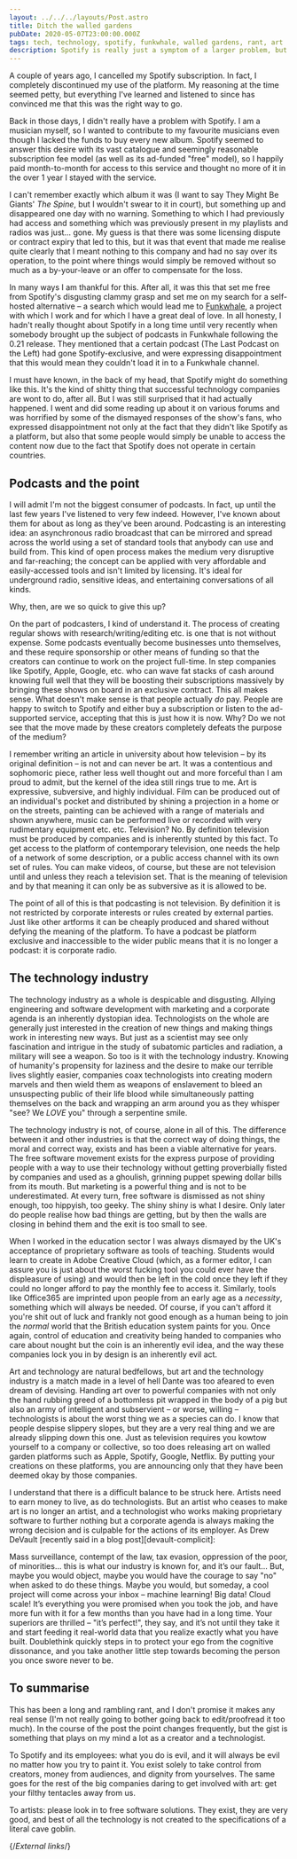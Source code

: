 ```yaml
---
layout: ../../../layouts/Post.astro
title: Ditch the walled gardens
pubDate: 2020-05-07T23:00:00.000Z
tags: tech, technology, spotify, funkwhale, walled gardens, rant, art
description: Spotify is really just a symptom of a larger problem, but it's a nasty symptom we should treat.
---
```


A couple of years ago, I cancelled my Spotify subscription. In fact, I completely discontinued my use of the platform. My reasoning at the time seemed petty, but everything I've learned and listened to since has convinced me that this was the right way to go.

Back in those days, I didn't really have a problem with Spotify. I am a musician myself, so I wanted to contribute to my favourite musicians even though I lacked the funds to buy every new album. Spotify seemed to answer this desire with its vast catalogue and seemingly reasonable subscription fee model (as well as its ad-funded "free" model), so I happily paid month-to-month for access to this service and thought no more of it in the over 1 year I stayed with the service.

I can't remember exactly which album it was (I want to say They Might Be Giants' _The Spine_, but I wouldn't swear to it in court), but something up and disappeared one day with no warning. Something to which I had previously had access and something which was previously present in my playlists and radios was just… gone. My guess is that there was some licensing dispute or contract expiry that led to this, but it was that event that made me realise quite clearly that I meant nothing to this company and had no say over its operation, to the point where things would simply be removed without so much as a by-your-leave or an offer to compensate for the loss.

In many ways I am thankful for this. After all, it was this that set me free from Spotify's disgusting clammy grasp and set me on my search for a self-hosted alternative – a search which would lead me to [Funkwhale][funkwhale], a project with which I work and for which I have a great deal of love. In all honesty, I hadn't really thought about Spotify in a long time until very recently when somebody brought up the subject of podcasts in Funkwhale following the 0.21 release. They mentioned that a certain podcast (The Last Podcast on the Left) had gone Spotify-exclusive, and were expressing disappointment that this would mean they couldn't load it in to a Funkwhale channel.

I must have known, in the back of my head, that Spotify might do something like this. It's the kind of shitty thing that successful technology companies are wont to do, after all. But I was still surprised that it had actually happened. I went and did some reading up about it on various forums and was horrified by some of the dismayed responses of the show's fans, who expressed disappointment not only at the fact that they didn't like Spotify as a platform, but also that some people would simply be unable to access the content now due to the fact that Spotify does not operate in certain countries.

## Podcasts and the point

I will admit I'm not the biggest consumer of podcasts. In fact, up until the last few years I've listened to very few indeed. However, I've known about them for about as long as they've been around. Podcasting is an interesting idea: an asynchronous radio broadcast that can be mirrored and spread across the world using a set of standard tools that anybody can use and build from. This kind of open process makes the medium very disruptive and far-reaching; the concept can be applied with very affordable and easily-accessed tools and isn't limited by licensing. It's ideal for underground radio, sensitive ideas, and entertaining conversations of all kinds.

Why, then, are we so quick to give this up?

On the part of podcasters, I kind of understand it. The process of creating regular shows with research/writing/editing etc. is one that is not without expense. Some podcasts eventually become businesses unto themselves, and these require sponsorship or other means of funding so that the creators can continue to work on the project full-time. In step companies like Spotify, Apple, Google, etc. who can wave fat stacks of cash around knowing full well that they will be boosting their subscriptions massively by bringing these shows on board in an exclusive contract. This all makes sense. What doesn't make sense is that people actually _do_ pay. People are happy to switch to Spotify and either buy a subscription or listen to the ad-supported service, accepting that this is just how it is now. Why? Do we not see that the move made by these creators completely defeats the purpose of the medium?

I remember writing an article in university about how television – by its original definition – is not and can never be art. It was a contentious and sophomoric piece, rather less well thought out and more forceful than I am proud to admit, but the kernel of the idea still rings true to me. Art is expressive, subversive, and highly individual. Film can be produced out of an individual's pocket and distributed by shining a projection in a home or on the streets, painting can be achieved with a range of materials and shown anywhere, music can be performed live or recorded with very rudimentary equipment etc. etc. Television? No. By definition television must be produced by companies and is inherently stunted by this fact. To get access to the platform of contemporary television, one needs the help of a network of some description, or a public access channel with its own set of rules. You can make videos, of course, but these are not television until and unless they reach a television set. That is the meaning of television and by that meaning it can only be as subversive as it is allowed to be.

The point of all of this is that podcasting is not television. By definition it is not restricted by corporate interests or rules created by external parties. Just like other artforms it can be cheaply produced and shared without defying the meaning of the platform. To have a podcast be platform exclusive and inaccessible to the wider public means that it is no longer a podcast: it is corporate radio.

## The technology industry

The technology industry as a whole is despicable and disgusting. Allying engineering and software development with marketing and a corporate agenda is an inherently dystopian idea. Technologists on the whole are generally just interested in the creation of new things and making things work in interesting new ways. But just as a scientist may see only fascination and intrigue in the study of subatomic particles and radiation, a military will see a weapon. So too is it with the technology industry. Knowing of humanity's propensity for laziness and the desire to make our terrible lives slightly easier, companies coax technologists into creating modern marvels and then wield them as weapons of enslavement to bleed an unsuspecting public of their life blood while simultaneously patting themselves on the back and wrapping an arm around you as they whisper "see? We _LOVE_ you" through a serpentine smile.

The technology industry is not, of course, alone in all of this. The difference between it and other industries is that the correct way of doing things, the moral and correct way, exists and has been a viable alternative for years. The free software movement exists for the express purpose of providing people with a way to use their technology without getting proverbially fisted by companies and used as a ghoulish, grinning puppet spewing dollar bills from its mouth. But marketing is a powerful thing and is not to be underestimated. At every turn, free software is dismissed as not shiny enough, too hippyish, too geeky. The shiny shiny is what I desire. Only later do people realise how bad things are getting, but by then the walls are closing in behind them and the exit is too small to see.

When I worked in the education sector I was always dismayed by the UK's acceptance of proprietary software as tools of teaching. Students would learn to create in Adobe Creative Cloud (which, as a former editor, I can assure you is just about the worst fucking tool you could ever have the displeasure of using) and would then be left in the cold once they left if they could no longer afford to pay the monthly fee to access it. Similarly, tools like Office365 are imprinted upon people from an early age as a _necessity_, something which will always be needed. Of course, if you can't afford it you're shit out of luck and frankly not good enough as a human being to join the _normal_ world that the British education system paints for you. Once again, control of education and creativity being handed to companies who care about nought but the coin is an inherently evil idea, and the way these companies lock you in by design is an inherently evil act.

Art and technology are natural bedfellows, but art and the technology industry is a match made in a level of hell Dante was too afeared to even dream of devising. Handing art over to powerful companies with not only the hand rubbing greed of a bottomless pit wrapped in the body of a pig but also an army of intelligent and subservient – or worse, willing – technologists is about the worst thing we as a species can do. I know that people despise slippery slopes, but they are a very real thing and we are already slipping down this one. Just as television requires you kowtow yourself to a company or collective, so too does releasing art on walled garden platforms such as Apple, Spotify, Google, Netflix. By putting your creations on these platforms, you are announcing only that they have been deemed okay by those companies.

I understand that there is a difficult balance to be struck here. Artists need to earn money to live, as do technologists. But an artist who ceases to make art is no longer an artist, and a technologist who works making proprietary software to further nothing but a corporate agenda is always making the wrong decision and is culpable for the actions of its employer. As Drew DeVault [recently said in a blog post][devault-complicit]:

<Citequote
link="https://drewdevault.com/2020/05/05/We-are-complicit-in-our-employers-deeds.html"
author="Drew DeVault">
Mass surveillance, contempt of the law, tax evasion, oppression of the poor, of minorities… this is what our industry is known for, and it’s our fault... But, maybe you would object, maybe you would have the courage to say "no" when asked to do these things. Maybe you would, but someday, a cool project will come across your inbox – machine learning! Big data! Cloud scale! It’s everything you were promised when you took the job, and have more fun with it for a few months than you have had in a long time. Your superiors are thrilled – "it’s perfect!", they say, and it’s not until they take it and start feeding it real-world data that you realize exactly what you have built. Doublethink quickly steps in to protect your ego from the cognitive dissonance, and you take another little step towards becoming the person you once swore never to be.
</Citequote>

## To summarise

This has been a long and rambling rant, and I don't promise it makes any real sense (I'm not really going to bother going back to edit/proofread it too much). In the course of the post the point changes frequently, but the gist is something that plays on my mind a lot as a creator and a technologist.

To Spotify and its employees: what you do is evil, and it will always be evil no matter how you try to paint it. You exist solely to take control from creators, money from audiences, and dignity from yourselves. The same goes for the rest of the big companies daring to get involved with art: get your filthy tentacles away from us.

To artists: please look in to free software solutions. They exist, they are very good, and best of all the technology is not created to the specifications of a literal cave goblin.

{/*External links*/}

[funkwhale]: https://funkwhale.audio
